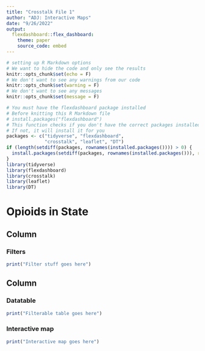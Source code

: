 ```yaml
---
title: "Crosstalk File 1"
author: "ADJ: Interactive Maps"
date: "9/26/2022"
output:
  flexdashboard::flex_dashboard:
    theme: paper
    source_code: embed
---
```


```r
# setting up R Markdown options
# We want to hide the code and only see the results
knitr::opts_chunk$set(echo = F)
# We don't want to see any warnings from our code
knitr::opts_chunk$set(warning = F)
# We don't want to see any messages
knitr::opts_chunk$set(message = F)
```

```r
# You must have the flexdashboard package installed
# Before knitting this R Markdown file
# install.packages("flexdashboard")
# This function checks if you don't have the correct packages installed yet
# If not, it will install it for you
packages <- c("tidyverse", "flexdashboard",
              "crosstalk", "leaflet", "DT")
if (length(setdiff(packages, rownames(installed.packages()))) > 0) {
  install.packages(setdiff(packages, rownames(installed.packages())), repos = "http://cran.us.r-project.org")  
}
library(tidyverse)
library(flexdashboard)
library(crosstalk)  
library(leaflet)   
library(DT)   
```

Opioids in State {data-icon="ion-stats-bars"}
=====================================  

Column {data-width=200}
-------------------------------------

### Filters

```r
print("Filter stuff goes here")
```


Column {data-width=800}
-------------------------------------

### Datatable

```r
print("Filterable table goes here")
```

### Interactive map

```r
print("Interactive map goes here")
```
